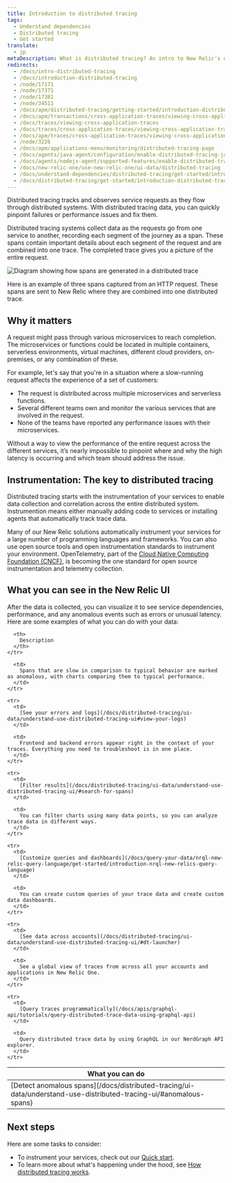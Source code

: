 ```yaml
---
title: Introduction to distributed tracing
tags:
  - Understand dependencies
  - Distributed tracing
  - Get started
translate:
  - jp
metaDescription: What is distributed tracing? An intro to New Relic's distributed tracing feature.
redirects:
  - /docs/intro-distributed-tracing
  - /docs/introduction-distributed-tracing
  - /node/17171
  - /node/17371
  - /node/17381
  - /node/34511
  - /docs/apm/distributed-tracing/getting-started/introduction-distributed-tracing
  - /docs/apm/transactions/cross-application-traces/viewing-cross-application-traces
  - /docs/traces/viewing-cross-application-traces
  - /docs/traces/cross-application-traces/viewing-cross-application-traces
  - /docs/apm/traces/cross-application-traces/viewing-cross-application-traces
  - /node/3226
  - /docs/apm/applications-menu/monitoring/distributed-tracing-page
  - /docs/agents/java-agent/configuration/enable-distributed-tracing-java-agent
  - /docs/agents/nodejs-agent/supported-features/enable-distributed-tracing-nodejs-agent
  - /docs/new-relic-one/use-new-relic-one/ui-data/distributed-tracing
  - /docs/understand-dependencies/distributed-tracing/get-started/introduction-distributed-tracing
  - /docs/distributed-tracing/get-started/introduction-distributed-tracing
---
```

Distributed tracing tracks and observes service requests as they flow through distributed systems. With distributed tracing data, you can quickly pinpoint failures or performance issues and fix them.

Distributed tracing systems collect data as the requests go from one service to another, recording each segment of the journey as a span. These spans contain important details about each segment of the request and are combined into one trace. The completed trace gives you a picture of the entire request.

  ![Diagram showing how spans are generated in a distributed trace](./images/intro-span.svg "Diagram showing how spans are generated in a distributed trace")

  <figcaption>
    Here is an example of three spans captured from an HTTP request. These spans are sent to New Relic where they are combined into one distributed trace.
  </figcaption>

## Why it matters

A request might pass through various microservices to reach completion. The microservices or functions could be located in multiple containers, serverless environments, virtual machines, different cloud providers, on-premises, or any combination of these.

For example, let's say that you're in a situation where a slow-running request affects the experience of a set of customers:

* The request is distributed across multiple microservices and serverless functions. 
* Several different teams own and monitor the various services that are involved in the request.
* None of the teams have reported any performance issues with their microservices. 

Without a way to view the performance of the entire request across the different services, it’s nearly impossible to pinpoint where and why the high latency is occurring and which team should address the issue. 

## Instrumentation: The key to distributed tracing

Distributed tracing starts with the instrumentation of your services to enable data collection and correlation across the entire distributed system. Instrumention means either manually adding code to services or installing agents that automatically track trace data. 

Many of our New Relic solutions automatically instrument your services for a large number of programming languages and frameworks. You can also use open source tools and open instrumentation standards to instrument your environment. OpenTelemetry, part of the [Cloud Native Computing Foundation (CNCF)](https://www.cncf.io/), is becoming the one standard for open source instrumentation and telemetry collection. 

## What you can see in the New Relic UI

After the data is collected, you can visualize it to see service dependencies, performance, and any anomalous events such as errors or unusual latency. Here are some examples of what you can do with your data:

<table>
  <thead>
    <tr>
      <th style={{ width: "250px" }}>
        What you can do
      </th>

      <th>
        Description
      </th>
    </tr>
  </thead>

  <tbody>
    <tr>
      <td>
        [Detect anomalous spans](/docs/distributed-tracing/ui-data/understand-use-distributed-tracing-ui/#anomalous-spans)
      </td>

      <td>
        Spans that are slow in comparison to typical behavior are marked as anomalous, with charts comparing them to typical performance.
      </td>
    </tr>

    <tr>
      <td>
        [See your errors and logs](/docs/distributed-tracing/ui-data/understand-use-distributed-tracing-ui#view-your-logs)
      </td>

      <td>
        Frontend and backend errors appear right in the context of your traces. Everything you need to troubleshoot is in one place.
      </td>
    </tr>

    <tr>
      <td>
        [Filter results](/docs/distributed-tracing/ui-data/understand-use-distributed-tracing-ui/#search-for-spans)
      </td>

      <td>
        You can filter charts using many data points, so you can analyze trace data in different ways.
      </td>
    </tr>

    <tr>
      <td>
        [Customize queries and dashboards](/docs/query-your-data/nrql-new-relic-query-language/get-started/introduction-nrql-new-relics-query-language)
      </td>

      <td>
        You can create custom queries of your trace data and create custom data dashboards.
      </td>
    </tr>

    <tr>
      <td>
        [See data across accounts](/docs/distributed-tracing/ui-data/understand-use-distributed-tracing-ui/#dt-launcher)
      </td>

      <td>
        See a global view of traces from across all your accounts and applications in New Relic One.
      </td>
    </tr>

    <tr>
      <td>
        [Query traces programmatically](/docs/apis/graphql-api/tutorials/query-distributed-trace-data-using-graphql-api)
      </td>

      <td>
        Query distributed trace data by using GraphQL in our NerdGraph API explorer.
      </td>
    </tr>
  </tbody>
</table>

## Next steps

Here are some tasks to consider:

* To instrument your services, check out our [Quick start](/docs/distributed-tracing/enable-configure/quick-start).
* To learn more about what's happening under the hood, see [How distributed tracing works](/docs/distributed-tracing/concepts/how-new-relic-distributed-tracing-works).
